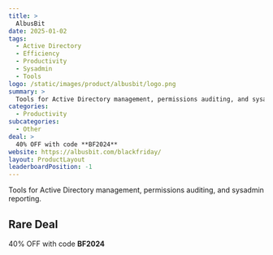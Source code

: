 ```yaml
---
title: >
  AlbusBit
date: 2025-01-02
tags:
  - Active Directory
  - Efficiency
  - Productivity
  - Sysadmin
  - Tools
logo: /static/images/product/albusbit/logo.png
summary: >
  Tools for Active Directory management, permissions auditing, and sysadmin reporting.
categories:
  - Productivity
subcategories:
  - Other
deal: >
  40% OFF with code **BF2024**
website: https://albusbit.com/blackfriday/
layout: ProductLayout
leaderboardPosition: -1
---
```

Tools for Active Directory management, permissions auditing, and sysadmin reporting.

## Rare Deal

40% OFF with code **BF2024**

